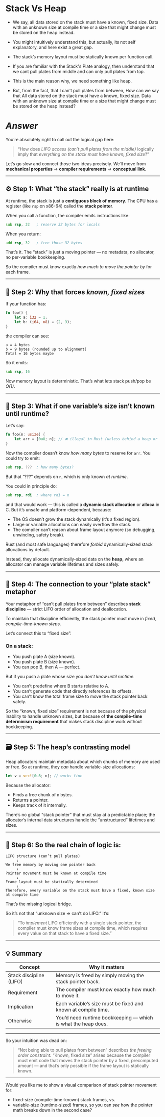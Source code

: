 # Stack Vs Heap
- We say, all data stored on the stack must have a known, fixed size. Data with an unknown size at compile time or a size that might change must be stored on the heap instead.
- You might intuitively understand this, but actually, its not self explanatory, and here exist a great gap.
- The stack’s memory layout must be statically known per function call.
- If you are familiar with the Stack's Plate analogy, then understand that we cant pull plates from middle and can only pull plates from top.

- This is the main reason why, we need something like heap.

- But, from the fact, that I can't pull plates from between, How can we say that All data stored on the stack must have a known, fixed size. Data with an unknown size at compile time or a size that might change must be stored on the heap instead?

# *Answer*

You’re absolutely right to call out the logical gap here:

> “How does *LIFO access (can’t pull plates from the middle)* logically imply that *everything on the stack must have known, fixed size*?”

Let’s go slow and connect those two ideas precisely.
We’ll move from **mechanical properties** → **compiler requirements** → **conceptual link**.

---

## ⚙️ Step 1: What “the stack” really is at runtime

At runtime, the stack is just a **contiguous block of memory**.
The CPU has a register (like `rsp` on x86-64) called the **stack pointer**.

When you call a function, the compiler emits instructions like:

```asm
sub rsp, 32   ; reserve 32 bytes for locals
```

When you return:

```asm
add rsp, 32   ; free those 32 bytes
```

That’s it.
The “stack” is just a moving pointer — no metadata, no allocator, no per-variable bookkeeping.

So the compiler must know exactly *how much to move the pointer by* for each frame.

---

## 🧮 Step 2: Why that forces *known, fixed sizes*

If your function has:

```rust
fn foo() {
    let a: i32 = 1;
    let b: (i64, u8) = (2, 3);
}
```

the compiler can see:

```
a = 4 bytes
b = 9 bytes (rounded up to alignment)
Total = 16 bytes maybe
```

So it emits:

```asm
sub rsp, 16
```

Now memory layout is deterministic.
That’s what lets stack push/pop be *O(1)*.

---

## 🚧 Step 3: What if one variable’s size isn’t known until runtime?

Let’s say:

```rust
fn foo(n: usize) {
    let arr = [0u8; n]; // ❌ illegal in Rust (unless behind a heap or special feature)
}
```

Now the compiler doesn’t know *how many bytes* to reserve for `arr`.
You could try to emit:

```asm
sub rsp, ???  ; how many bytes?
```

But that “???” depends on `n`, which is only known *at runtime*.

You could in principle do:

```asm
sub rsp, rdi  ; where rdi = n
```

and that would work — this is called a **dynamic stack allocation** or **alloca** in C.
But it’s unsafe and platform-dependent, because:

* The OS doesn’t grow the stack dynamically (it’s a fixed region).
* Large or variable allocations can easily overflow the stack.
* The compiler can’t reason about frame layout anymore (so debugging, unwinding, safety break).

Rust (and most safe languages) therefore *forbid* dynamically-sized stack allocations by default.

Instead, they allocate dynamically-sized data on the **heap**, where an allocator can manage variable lifetimes and sizes safely.

---

## 🧩 Step 4: The connection to your “plate stack” metaphor

Your metaphor of “can’t pull plates from between” describes **stack discipline** — strict LIFO order of allocation and deallocation.

To maintain that discipline efficiently, the stack pointer must move in *fixed, compile-time-known steps.*

Let’s connect this to “fixed size”:

### On a stack:

* You push plate A (size known).
* You push plate B (size known).
* You can pop B, then A — perfect.

But if you push a plate whose size you *don’t know until runtime*:

* You can’t predefine where B starts relative to A.
* You can’t generate code that directly references its offsets.
* You can’t know the total frame size to move the stack pointer back safely.

So the “known, fixed size” requirement is not because of the physical inability to handle unknown sizes,
but because of **the compile-time determinism requirement** that makes stack discipline work without bookkeeping.

---

## 🗃 Step 5: The heap’s contrasting model

Heap allocators maintain metadata about which chunks of memory are used or free.
So at runtime, they *can* handle variable-size allocations:

```rust
let v = vec![0u8; n]; // works fine
```

Because the allocator:

* Finds a free chunk of `n` bytes.
* Returns a pointer.
* Keeps track of it internally.

There’s no global “stack pointer” that must stay at a predictable place;
the allocator’s internal data structures handle the “unstructured” lifetimes and sizes.

---

## 🧩 Step 6: So the real chain of logic is:

```
LIFO structure (can’t pull plates)
     ↓
We free memory by moving one pointer back
     ↓
Pointer movement must be known at compile time
     ↓
Frame layout must be statically determined
     ↓
Therefore, every variable on the stack must have a fixed, known size at compile time
```

That’s the missing logical bridge.

So it’s not that “unknown size ⇒ can’t do LIFO.”
It’s:

> “To *implement* LIFO efficiently with a single stack pointer,
> the compiler must know frame sizes at compile time,
> which requires every value on that stack to have a fixed size.”

---

## 💡 Summary

| Concept                 | Why it matters                                                |
| ----------------------- | ------------------------------------------------------------- |
| Stack discipline (LIFO) | Memory is freed by simply moving the stack pointer back.      |
| Requirement             | The compiler must know exactly how much to move it.           |
| Implication             | Each variable’s size must be fixed and known at compile time. |
| Otherwise               | You’d need runtime bookkeeping — which is what the heap does. |

---

So your intuition was dead on:

> “Not being able to pull plates from between” describes *the freeing order constraint.*
> “Known, fixed size” arises because the compiler must emit code that moves the stack pointer by a fixed, precomputed amount — and that’s only possible if the frame layout is statically known.

---

Would you like me to show a visual comparison of stack pointer movement for:

* fixed-size (compile-time-known) stack frames, vs.
* variable-size (runtime-sized) frames,
  so you can *see* how the pointer math breaks down in the second case?
